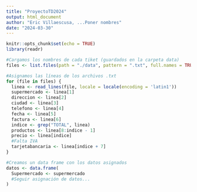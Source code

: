 ```yaml
---
title: "ProyectoTD2024"
output: html_document
author: "Eric Villaescusa, ...Poner nombres"
date: "2024-03-30"
---
```


```r
knitr::opts_chunk$set(echo = TRUE)
library(readr)
```

```r
#Cargamos los nombres de cada tiket (guardados en la carpeta data)
files <- list.files(path = "./data", pattern = ".txt", full.names = TRUE)

#Asignamos las líneas de los archivos .txt
for (file in files) {
  linea <- read_lines(file, locale = locale(encoding = 'latin1'))
  supermercado <- linea[1]
  direccion <- linea[2]
  ciudad <- linea[3]
  telefono <- linea[4]
  fecha <- linea[5]
  factura <- linea[6]
  indice <- grep("TOTAL", linea)
  productos <- linea[8:indice - 1]
  precio <- linea[indice]
  #Falta IVA
  tarjetabancaria <- linea[indice + 7]
}

#Creamos un data frame con los datos asignados
datos <- data.frame(
  Supermercado <- supermercado
  #Seguir asignación de datos...
)
```
 

